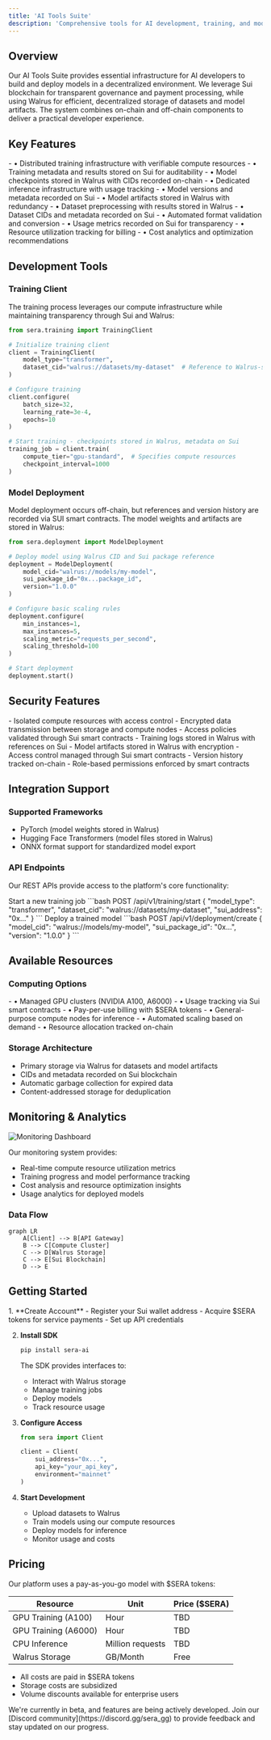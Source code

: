```yaml
---
title: 'AI Tools Suite'
description: 'Comprehensive tools for AI development, training, and model hosting in a SUI-based decentralized environment'
---
```


## Overview

Our AI Tools Suite provides essential infrastructure for AI developers to build and deploy models in a decentralized environment. We leverage Sui blockchain for transparent governance and payment processing, while using Walrus for efficient, decentralized storage of datasets and model artifacts. The system combines on-chain and off-chain components to deliver a practical developer experience.

## Key Features

<CardGroup cols={2}>
  <Card title="Model Training" icon="dumbbell">
    - • Distributed training infrastructure with verifiable compute resources
    - • Training metadata and results stored on Sui for auditability
    - • Model checkpoints stored in Walrus with CIDs recorded on-chain
  </Card>
  <Card title="Model Hosting" icon="cloud">
    - • Dedicated inference infrastructure with usage tracking
    - • Model versions and metadata recorded on Sui
    - • Model artifacts stored in Walrus with redundancy
  </Card>
  <Card title="Data Processing" icon="gears">
    - • Dataset preprocessing with results stored in Walrus
    - • Dataset CIDs and metadata recorded on Sui
    - • Automated format validation and conversion
  </Card>
  <Card title="Monitoring" icon="chart-line">
    - • Usage metrics recorded on Sui for transparency
    - • Resource utilization tracking for billing
    - • Cost analytics and optimization recommendations
  </Card>
</CardGroup>

## Development Tools

### Training Client

The training process leverages our compute infrastructure while maintaining transparency through Sui and Walrus:

```python
from sera.training import TrainingClient

# Initialize training client
client = TrainingClient(
    model_type="transformer",
    dataset_cid="walrus://datasets/my-dataset"  # Reference to Walrus-stored dataset
)

# Configure training
client.configure(
    batch_size=32,
    learning_rate=3e-4,
    epochs=10
)

# Start training - checkpoints stored in Walrus, metadata on Sui
training_job = client.train(
    compute_tier="gpu-standard",  # Specifies compute resources
    checkpoint_interval=1000
)
```

### Model Deployment

Model deployment occurs off-chain, but references and version history are recorded via SUI smart contracts. The model weights and artifacts are stored in Walrus:

```python
from sera.deployment import ModelDeployment 

# Deploy model using Walrus CID and Sui package reference
deployment = ModelDeployment(
    model_cid="walrus://models/my-model",  
    sui_package_id="0x...package_id",
    version="1.0.0"
)

# Configure basic scaling rules
deployment.configure(
    min_instances=1,
    max_instances=5,
    scaling_metric="requests_per_second",
    scaling_threshold=100
)

# Start deployment
deployment.start()
```

## Security Features

<AccordionGroup>
  <Accordion title="Secure Training Environment">
    - Isolated compute resources with access control
    - Encrypted data transmission between storage and compute nodes
    - Access policies validated through Sui smart contracts
    - Training logs stored in Walrus with references on Sui
  </Accordion>
  
  <Accordion title="Model Protection">
    - Model artifacts stored in Walrus with encryption
    - Access control managed through Sui smart contracts
    - Version history tracked on-chain
    - Role-based permissions enforced by smart contracts
  </Accordion>
</AccordionGroup>

## Integration Support

### Supported Frameworks
- PyTorch (model weights stored in Walrus)
- Hugging Face Transformers (model files stored in Walrus)
- ONNX format support for standardized model export

### API Endpoints

Our REST APIs provide access to the platform's core functionality:

<ResponseField name="Training API" type="POST">
  Start a new training job
  ```bash
  POST /api/v1/training/start
  {
    "model_type": "transformer",
    "dataset_cid": "walrus://datasets/my-dataset",
    "sui_address": "0x..."
  }
  ```
</ResponseField>

<ResponseField name="Deployment API" type="POST">
  Deploy a trained model
  ```bash
  POST /api/v1/deployment/create
  {
    "model_cid": "walrus://models/my-model",
    "sui_package_id": "0x...",
    "version": "1.0.0"
  }
  ```
</ResponseField>

## Available Resources

### Computing Options
<CardGroup cols={2}>
  <Card title="GPU Resources" icon="microchip">
    - • Managed GPU clusters (NVIDIA A100, A6000)
    - • Usage tracking via Sui smart contracts
    - • Pay-per-use billing with $SERA tokens
  </Card>
  <Card title="CPU Options" icon="server">
    - • General-purpose compute nodes for inference
    - • Automated scaling based on demand
    - • Resource allocation tracked on-chain
  </Card>
</CardGroup>

### Storage Architecture
- Primary storage via Walrus for datasets and model artifacts
- CIDs and metadata recorded on Sui blockchain
- Automatic garbage collection for expired data
- Content-addressed storage for deduplication

## Monitoring & Analytics

<Frame>
  <img src="/images/monitoring-dashboard.png" alt="Monitoring Dashboard" />
</Frame>

Our monitoring system provides:
- Real-time compute resource utilization metrics
- Training progress and model performance tracking
- Cost analysis and resource optimization insights
- Usage analytics for deployed models

### Data Flow
```mermaid
graph LR
    A[Client] --> B[API Gateway]
    B --> C[Compute Cluster]
    C --> D[Walrus Storage]
    C --> E[Sui Blockchain]
    D --> E
```

## Getting Started

<Steps>
  1. **Create Account**
     - Register your Sui wallet address
     - Acquire $SERA tokens for service payments
     - Set up API credentials

  2. **Install SDK**
     ```bash
     pip install sera-ai
     ```
     The SDK provides interfaces to:
     - Interact with Walrus storage
     - Manage training jobs
     - Deploy models
     - Track resource usage

  3. **Configure Access**
     ```python
     from sera import Client
     
     client = Client(
         sui_address="0x...",
         api_key="your_api_key",
         environment="mainnet"
     )
     ```

  4. **Start Development**
     - Upload datasets to Walrus
     - Train models using our compute resources
     - Deploy models for inference
     - Monitor usage and costs
</Steps>

## Pricing

Our platform uses a pay-as-you-go model with $SERA tokens:

| Resource | Unit | Price ($SERA) |
|----------|------|---------------|
| GPU Training (A100) | Hour | TBD |
| GPU Training (A6000) | Hour | TBD |
| CPU Inference | Million requests | TBD |
| Walrus Storage | GB/Month | Free |

- All costs are paid in $SERA tokens
- Storage costs are subsidized  
- Volume discounts available for enterprise users

<Note>
We're currently in beta, and features are being actively developed. Join our [Discord community](https://discord.gg/sera_gg) to provide feedback and stay updated on our progress.
</Note>